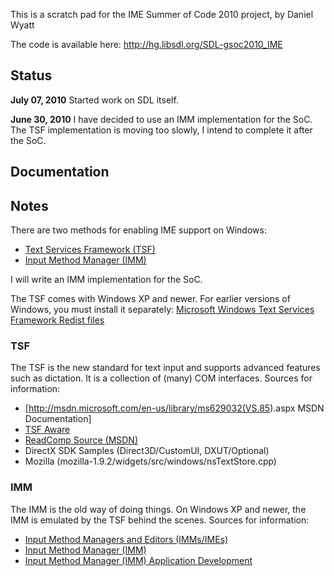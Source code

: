 This is a scratch pad for the IME Summer of Code 2010 project, by Daniel Wyatt

The code is available here: http://hg.libsdl.org/SDL-gsoc2010_IME


== Status ==
'''July 07, 2010''' Started work on SDL itself.

'''June 30, 2010''' I have decided to use an IMM implementation for the SoC. The TSF implementation is moving too slowly, I intend to complete it after the SoC.

== Documentation ==
== Notes ==
There are two methods for enabling IME support on Windows:

* [[#TSF|Text Services Framework (TSF)]]
* [[#IMM|Input Method Manager (IMM)]]

I will write an IMM implementation for the SoC.

The TSF comes with Windows XP and newer. For earlier versions of Windows, you must install it separately: [http://www.microsoft.com/downloads/details.aspx?FamilyID=b4c50c6e-e9dd-4c58-a886-75bd56985f0f&DisplayLang=en Microsoft Windows Text Services Framework Redist files]

<span id="TSF"></span>

=== TSF ===
The TSF is the new standard for text input and supports advanced features such as dictation. It is a collection of (many) COM interfaces. Sources for information:

* [http://msdn.microsoft.com/en-us/library/ms629032(VS.85).aspx MSDN Documentation]
* [http://blogs.msdn.com/tsfaware TSF Aware]
* [http://msdn.microsoft.com/en-us/library/ms971336.aspx ReadComp Source (MSDN)]
* DirectX SDK Samples (Direct3D/CustomUI, DXUT/Optional)
* Mozilla (mozilla-1.9.2/widgets/src/windows/nsTextStore.cpp)

<span id="IMM"></span>

=== IMM ===
The IMM is the old way of doing things. On Windows XP and newer, the IMM is emulated by the TSF behind the scenes. Sources for information:

* [http://msdn.microsoft.com/en-us/goglobal/bb688173.aspx Input Method Managers and Editors (IMMs/IMEs)]
* [http://msdn.microsoft.com/en-us/library/aa912900.aspx Input Method Manager (IMM)]
* [http://msdn.microsoft.com/en-us/library/aa911651.aspx Input Method Manager (IMM) Application Development]
